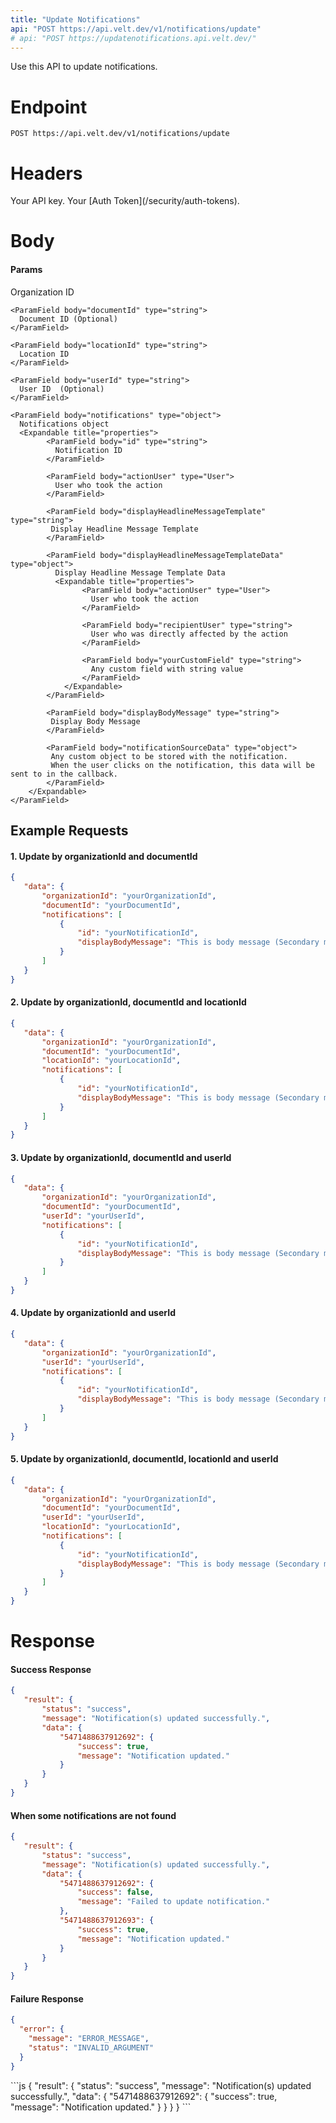 ```yaml
---
title: "Update Notifications"
api: "POST https://api.velt.dev/v1/notifications/update"
# api: "POST https://updatenotifications.api.velt.dev/"
---
```


Use this API to update notifications.

# Endpoint

`POST https://api.velt.dev/v1/notifications/update`

# Headers

<ParamField header="x-velt-api-key" type="string" required>
  Your API key.
</ParamField>

<ParamField header="x-velt-auth-token" type="string" required>
  Your [Auth Token](/security/auth-tokens).
</ParamField>

# Body

#### Params

<ParamField body="data" type="object" required>
  <Expandable title="properties">
    <ParamField body="organizationId" type="string" required>
      Organization ID  
    </ParamField>

    <ParamField body="documentId" type="string">
      Document ID (Optional)
    </ParamField>

    <ParamField body="locationId" type="string">
      Location ID  
    </ParamField>

    <ParamField body="userId" type="string">
      User ID  (Optional)
    </ParamField>
    
    <ParamField body="notifications" type="object">
      Notifications object  
      <Expandable title="properties">
            <ParamField body="id" type="string">
              Notification ID  
            </ParamField>

            <ParamField body="actionUser" type="User">
              User who took the action  
            </ParamField>

            <ParamField body="displayHeadlineMessageTemplate" type="string">
             Display Headline Message Template  
            </ParamField>

            <ParamField body="displayHeadlineMessageTemplateData" type="object">
              Display Headline Message Template Data
              <Expandable title="properties">
                    <ParamField body="actionUser" type="User">
                      User who took the action
                    </ParamField>

                    <ParamField body="recipientUser" type="string">
                      User who was directly affected by the action
                    </ParamField>

                    <ParamField body="yourCustomField" type="string">
                      Any custom field with string value
                    </ParamField>     
                </Expandable>
            </ParamField>

            <ParamField body="displayBodyMessage" type="string">
             Display Body Message
            </ParamField>

            <ParamField body="notificationSourceData" type="object">
             Any custom object to be stored with the notification.
             When the user clicks on the notification, this data will be sent to in the callback.  
            </ParamField>
        </Expandable>
    </ParamField>
  </Expandable>
</ParamField>

## **Example Requests**
#### 1. Update by organizationId and documentId
```JSON
{
   "data": {
       "organizationId": "yourOrganizationId",
       "documentId": "yourDocumentId",
       "notifications": [
           {
               "id": "yourNotificationId",
               "displayBodyMessage": "This is body message (Secondary message)",
           }
       ]
   }
}
```

#### 2. Update by organizationId, documentId and locationId
```JSON
{
   "data": {
       "organizationId": "yourOrganizationId",
       "documentId": "yourDocumentId",
       "locationId": "yourLocationId",
       "notifications": [
           {
               "id": "yourNotificationId",
               "displayBodyMessage": "This is body message (Secondary message)",
           }
       ]
   }
}
```


#### 3. Update by organizationId, documentId and userId
```JSON
{
   "data": {
       "organizationId": "yourOrganizationId",
       "documentId": "yourDocumentId",
       "userId": "yourUserId",
       "notifications": [
           {
               "id": "yourNotificationId",
               "displayBodyMessage": "This is body message (Secondary message)",
           }
       ]
   }
}
```

#### 4. Update by organizationId and userId
```JSON
{
   "data": {
       "organizationId": "yourOrganizationId",
       "userId": "yourUserId",
       "notifications": [
           {
               "id": "yourNotificationId",
               "displayBodyMessage": "This is body message (Secondary message)",
           }
       ]
   }
}
```

#### 5. Update by organizationId, documentId, locationId and userId
```JSON
{
   "data": {
       "organizationId": "yourOrganizationId",
       "documentId": "yourDocumentId",
       "userId": "yourUserId",
       "locationId": "yourLocationId",
       "notifications": [
           {
               "id": "yourNotificationId",
               "displayBodyMessage": "This is body message (Secondary message)",
           }
       ]
   }
}
```

# Response

#### Success Response

```JSON
{
   "result": {
       "status": "success",
       "message": "Notification(s) updated successfully.",
       "data": {
           "5471488637912692": {
               "success": true,
               "message": "Notification updated."
           }
       }
   }
}
```

#### When some notifications are not found

```JSON
{
   "result": {
       "status": "success",
       "message": "Notification(s) updated successfully.",
       "data": {
           "5471488637912692": {
               "success": false,
               "message": "Failed to update notification."
           },
           "5471488637912693": {
               "success": true,
               "message": "Notification updated."
           }
       }
   }
}
```

#### Failure Response

```JSON
{
  "error": {
    "message": "ERROR_MESSAGE",
    "status": "INVALID_ARGUMENT"
  }
}
```

<ResponseExample>
```js
{
   "result": {
       "status": "success",
       "message": "Notification(s) updated successfully.",
       "data": {
           "5471488637912692": {
               "success": true,
               "message": "Notification updated."
           }
       }
   }
}
```
</ResponseExample>